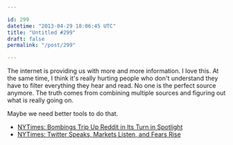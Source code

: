 ```yaml
---

id: 299
datetime: "2013-04-29 18:06:45 UTC"
title: "Untitled #299"
draft: false
permalink: "/post/299"

---
```


The internet is providing us with more and more information. I love this. At the same time, I think it's really hurting people who don't understand they have to filter everything they hear and read. No one is the perfect source anymore. The truth comes from combining multiple sources and figuring out what is really going on.

Maybe we need better tools to do that. 

 
 * [NYTimes: Bombings Trip Up Reddit in Its Turn in Spotlight](http://nyti.ms/Y6TZl9)
 * [NYTimes: Twitter Speaks, Markets Listen, and Fears Rise](http://nyti.ms/ZuoSki)



